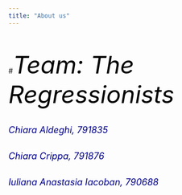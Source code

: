 ```yaml
---
title: "About us"
---
```


<br />

#<font size="8" color="black">*Team: The Regressionists*</font>  

<br />
<font size="4" color="darkblue">*Chiara Aldeghi, 791835*</font>  

<br />
<font size="4" color="darkblue">*Chiara Crippa, 791876*</font>  

<br />
<font size="4" color="darkblue">*Iuliana Anastasia Iacoban, 790688*</font> 